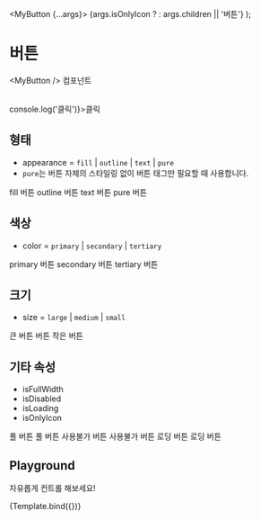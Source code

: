 
<Meta title="Components/MyButton" component={MyButton} />

  <MyButton {...args}>
    {args.isOnlyIcon ? <IconFilter /> : args.children || '버튼'}
  </MyButton>
);

# 버튼

&lt;MyButton /&gt; 컴포넌트<br/><br/>

<Canvas>
  <IamButton onClick={(e) => console.log('클릭')}>클릭</IamButton>
</Canvas>

## 형태

- appearance = `fill` | `outline` | `text` | `pure`
- `pure`는 버튼 자체의 스타일링 없이 버튼 태그만 필요할 때 사용합니다.

<Canvas>
  <Story name="Appearance">
    <MyButton appearance="fill">fill 버튼</MyButton>
    <MyButton appearance="outline">outline 버튼</MyButton>
    <MyButton appearance="text">text 버튼</MyButton>
    <MyButton appearance="pure">pure 버튼</MyButton>
  </Story>
</Canvas>

## 색상

- color = `primary` | `secondary` | `tertiary`

<Canvas>
  <Story name="Color">
    <MyButton color="primary">primary 버튼</MyButton>
    <MyButton color="secondary">secondary 버튼</MyButton>
    <MyButton color="tertiary">tertiary 버튼</MyButton>
  </Story>
</Canvas>

## 크기

- size = `large` | `medium` | `small`

<Canvas>
  <Story name="Size">
    <MyButton size="large">큰 버튼</MyButton>
    <MyButton size="medium">버튼</MyButton>
    <MyButton size="small">작은 버튼</MyButton>
  </Story>
</Canvas>

## 기타 속성

- isFullWidth
- isDisabled
- isLoading
- isOnlyIcon

<Canvas>
  <Story name="Attribute">
    <MyButton color="tertiary" isFullWidth>
      풀 버튼
    </MyButton>
    <MyButton appearance="outline" color="tertiary" isFullWidth>
      풀 버튼
    </MyButton>
    <MyButton isDisabled>사용불가 버튼</MyButton>
    <MyButton appearance="outline" isDisabled>
      사용불가 버튼
    </MyButton>
    <MyButton color="secondary" isLoading>
      로딩 버튼
    </MyButton>
    <MyButton appearance="outline" color="secondary" size="small" isLoading>
      로딩 버튼
    </MyButton>
    <MyButton isOnlyIcon ariaLabel="필터">
      <IconFilter />
    </MyButton>
    <MyButton appearance="outline" size="small" isOnlyIcon ariaLabel="필터">
      <IconFilter />
    </MyButton>
  </Story>
</Canvas>

## Playground

자유롭게 컨트롤 해보세요!

<Canvas>
  <Story
    name="Playground"
    argTypes={{
      onClick: {
        table: {
          disable: true
        }
      },
      className: {
        table: {
          disable: true
        }
      },
      type: {
        table: {
          disable: true
        }
      },
      children: {
        description: '버튼 콘텐츠 (텍스트, 아이콘 등)',
        control: 'text'
      }
    }}
  >
    {Template.bind({})}
  </Story>
</Canvas>

<ArgsTable story="Playground" />
